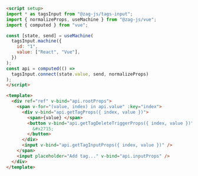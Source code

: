 ```md
<script setup>
import * as tagsInput from "@zag-js/tags-input";
import { normalizeProps, useMachine } from "@zag-js/vue";
import { computed } from "vue";

const [state, send] = useMachine(
  tagsInput.machine({
    id: "1",
    value: ["React", "Vue"],
  })
);
const api = computed(() =>
  tagsInput.connect(state.value, send, normalizeProps)
);
</script>

<template>
  <div ref="ref" v-bind="api.rootProps">
    <span v-for="(value, index) in api.value" :key="index">
      <div v-bind="api.getTagProps({ index, value })">
        <span>{value} </span>
        <button v-bind="api.getTagDeleteTriggerProps({ index, value })">
          &#x2715;
        </button>
      </div>
      <input v-bind="api.getTagInputProps({ index, value })" />
    </span>
    <input placeholder="Add tag..." v-bind="api.inputProps" />
  </div>
</template>
```
